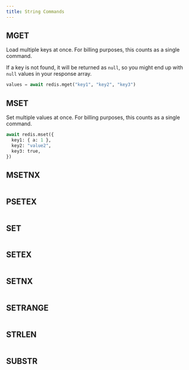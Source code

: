 ```yaml
---
title: String Commands
---
```



## MGET

Load multiple keys at once. For billing purposes, this counts as a single command.

If a key is not found, it will be returned as `null`, so you might end up with `null` values in your response array.

```py
values = await redis.mget("key1", "key2", "key3")
```

## MSET

Set multiple values at once. For billing purposes, this counts as a single command.

```py
await redis.mset({
  key1: { a: 1 },
  key2: "value2",
  key3: true,
})
```

## MSETNX

```py

```

## PSETEX

```py

```

## SET

```py

```

## SETEX

```py

```

## SETNX

```py

```

## SETRANGE

```py

```

## STRLEN

```py

```

## SUBSTR

```py

```
